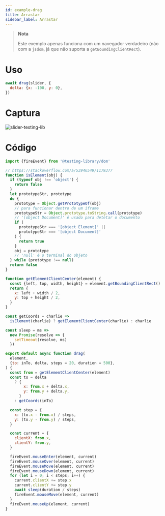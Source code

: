 ```yaml
---
id: example-drag
title: Arrastar
sidebar_label: Arrastar
---
```


> **Nota**
>
> Este exemplo apenas funciona com um navegador verdadeiro (não com a `jsdom`, já que não suporta a `getBoundingClientRect`).

# Uso

```js
await drag(slider, {
  delta: {x: -100, y: 0},
})
```

# Captura

![slider-testing-lib](https://user-images.githubusercontent.com/880132/80156530-0efc8f00-85bc-11ea-902c-c4e0f11a2579.gif)

# Código

```js
import {fireEvent} from '@testing-library/dom'

// https://stackoverflow.com/a/53946549/1179377
function isElement(obj) {
  if (typeof obj !== 'object') {
    return false
  }
  let prototypeStr, prototype
  do {
    prototype = Object.getPrototypeOf(obj)
    // para funcionar dentro de um iframe
    prototypeStr = Object.prototype.toString.call(prototype)
    // '[object Document]' é usado para detetar o documento
    if (
      prototypeStr === '[object Element]' ||
      prototypeStr === '[object Document]'
    ) {
      return true
    }
    obj = prototype
    // 'null' é o terminal do objeto
  } while (prototype !== null)
  return false
}

function getElementClientCenter(element) {
  const {left, top, width, height} = element.getBoundingClientRect()
  return {
    x: left + width / 2,
    y: top + height / 2,
  }
}

const getCoords = charlie =>
  isElement(charlie) ? getElementClientCenter(charlie) : charlie

const sleep = ms =>
  new Promise(resolve => {
    setTimeout(resolve, ms)
  })

export default async function drag(
  element,
  {to: inTo, delta, steps = 20, duration = 500},
) {
  const from = getElementClientCenter(element)
  const to = delta
    ? {
        x: from.x + delta.x,
        y: from.y + delta.y,
      }
    : getCoords(inTo)

  const step = {
    x: (to.x - from.x) / steps,
    y: (to.y - from.y) / steps,
  }

  const current = {
    clientX: from.x,
    clientY: from.y,
  }

  fireEvent.mouseEnter(element, current)
  fireEvent.mouseOver(element, current)
  fireEvent.mouseMove(element, current)
  fireEvent.mouseDown(element, current)
  for (let i = 0; i < steps; i++) {
    current.clientX += step.x
    current.clientY += step.y
    await sleep(duration / steps)
    fireEvent.mouseMove(element, current)
  }
  fireEvent.mouseUp(element, current)
}
```
